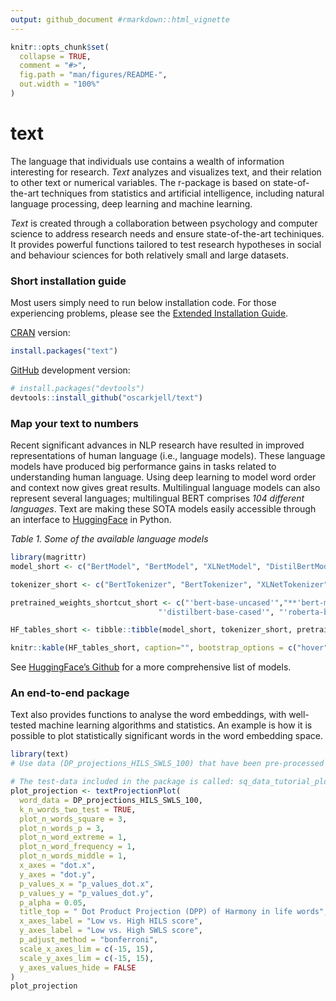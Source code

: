 ```yaml
---
output: github_document #rmarkdown::html_vignette
---
```


<!-- README.md is generated from README.Rmd. Please edit that file -->

```r
knitr::opts_chunk$set(
  collapse = TRUE,
  comment = "#>",
  fig.path = "man/figures/README-",
  out.width = "100%"
)
```

# text

<!-- badges: start -->
<!-- badges: end -->

The language that individuals use contains a wealth of information interesting for research. *Text* analyzes and visualizes text, and their relation to other text or numerical variables. The r-package is based on state-of-the-art techniques from statistics and artificial intelligence, including natural language processing, deep learning and machine learning. 

*Text* is created through a collaboration between psychology and computer science to address research needs and ensure state-of-the-art techiniques. It provides powerful functions tailored to test research hypotheses in social and behaviour sciences for both relatively small and large datasets.

### Short installation guide
Most users simply need to run below installation code. 
For those experiencing problems, please see the [Extended Installation Guide](https://www.r-text.org/articles/Extended%20Installation%20Guide.html).

[CRAN](https://CRAN.R-project.org) version:

``` r
install.packages("text")
```

[GitHub](https://github.com/) development version:

``` r
# install.packages("devtools")
devtools::install_github("oscarkjell/text")
```

### Map your text to numbers
Recent significant advances in NLP research have resulted in improved representations of human language (i.e., language models). These language models have produced big performance gains in tasks related to understanding human language. Using deep learning to model word order and context now gives great results. Multilingual language models can also represent several languages; multilingual BERT comprises *104 different languages*. Text are making these SOTA models  easily accessible through an interface to [HuggingFace](https://huggingface.co/transformers/) in Python.

*Table 1. Some of the available language models*
``` r
library(magrittr)
model_short <- c("BertModel", "BertModel", "XLNetModel", "DistilBertModel", "RobertaModel")

tokenizer_short <- c("BertTokenizer", "BertTokenizer", "XLNetTokenizer", "DistilBertTokenizer", "RobertaTokenizer")

pretrained_weights_shortcut_short <- c("'bert-base-uncased'","**'bert-multilingual-uncased'**","'xlnet-base-cased'",
                                 "'distilbert-base-cased'", "'roberta-base'")

HF_tables_short <- tibble::tibble(model_short, tokenizer_short, pretrained_weights_shortcut_short)

knitr::kable(HF_tables_short, caption="", bootstrap_options = c("hover"), full_width = T)
```
  
See [HuggingFace's Github](https://github.com/huggingface/transformers) for a more comprehensive list of models. 

### An end-to-end package
Text also provides functions to analyse the word embeddings, with well-tested machine learning algorithms and statistics. An example is how it is possible to plot statistically significant words in the word embedding space. 

```r
library(text)
# Use data (DP_projections_HILS_SWLS_100) that have been pre-processed with the textProjectionData function

# The test-data included in the package is called: sq_data_tutorial_plotting_hilswl
plot_projection <- textProjectionPlot(
  word_data = DP_projections_HILS_SWLS_100,
  k_n_words_two_test = TRUE, 
  plot_n_words_square = 3,
  plot_n_words_p = 3,
  plot_n_word_extreme = 1,
  plot_n_word_frequency = 1,
  plot_n_words_middle = 1,
  x_axes = "dot.x",
  y_axes = "dot.y",
  p_values_x = "p_values_dot.x",
  p_values_y = "p_values_dot.y",
  p_alpha = 0.05,
  title_top = " Dot Product Projection (DPP) of Harmony in life words",
  x_axes_label = "Low vs. High HILS score",
  y_axes_label = "Low vs. High SWLS score",
  p_adjust_method = "bonferroni",
  scale_x_axes_lim = c(-15, 15),
  scale_y_axes_lim = c(-15, 15),
  y_axes_values_hide = FALSE
)
plot_projection

```


